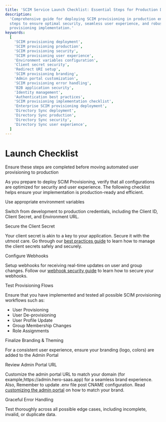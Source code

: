 ```yaml
---
title: 'SCIM Service Launch Checklist: Essential Steps for Production Deployment'
description:
  'Comprehensive guide for deploying SCIM provisioning in production environments. Learn crucial
  steps to ensure optimal security, seamless user experience, and robust configuration for your SCIM
  provisioning implementation.'
keywords:
  [
    'SCIM provisioning deployment',
    'SCIM provisioning production',
    'SCIM provisioning security',
    'SCIM provisioning user experience',
    'Environment variables configuration',
    'Client secret security',
    'Redirect URI setup',
    'SCIM provisioning branding',
    'Admin portal customization',
    'SCIM provisioning error handling',
    'B2B application security',
    'Identity management',
    'Authentication best practices',
    'SCIM provisioning implementation checklist',
    'Enterprise SCIM provisioning deployment',
    'Directory Sync deployment',
    'Directory Sync production',
    'Directory Sync security',
    'Directory Sync user experience',
  ]
---
```


# Launch Checklist

<Subtitle>
  Ensure these steps are completed before moving automated user provisioning to production
</Subtitle>

As you prepare to deploy SCIM Provisioning, verify that all configurations are optimized for
security and user experience. The following checklist helps ensure your implementation is
production-ready and efficient.

<LabeledCheckbox id="1"> Use appropriate environment variables </LabeledCheckbox>

Switch from development to production credentials, including the Client ID, Client Secret, and
Environment URL.

<LabeledCheckbox id="2"> Secure the Client Secret </LabeledCheckbox>

Your client secret is akin to a key to your application. Secure it with the utmost care. Go through
our [best practices guide](/sso/guides/key-concepts/manage-client-secrets) to learn how to manage
the client secrets safely and securely.

<LabeledCheckbox id="3"> Configure Webhooks </LabeledCheckbox>

Setup webhooks for receiving real-time updates on user and group changes. Follow our
[webhook security guide](/scim/webhooks) to learn how to secure your webhooks.

<LabeledCheckbox id="4"> Test Provisioning Flows </LabeledCheckbox>

Ensure that you have implemented and tested all possible SCIM provisioning workflows such as:

- User Provisioning
- User De-provisioning
- User Profile Update
- Group Membership Changes
- Role Assignments

<LabeledCheckbox id="5"> Finalize Branding & Theming </LabeledCheckbox>

For a consistent user experience, ensure your branding (logo, colors) are added to the Admin Portal

<LabeledCheckbox id="6"> Review Admin Portal URL </LabeledCheckbox>

Customize the admin portal URL to match your domain (for
example,<SimpleCode>https:<span></span>//admin.hero-saas.app</SimpleCode>) for a seamless brand
experience. Also, Remember to update <SimpleCode>.env</SimpleCode> file post CNAME configuration.
Read [customizing the admin portal](/scim/domain-and-theme-customization) on how to match your
brand.

<LabeledCheckbox id="7"> Graceful Error Handling </LabeledCheckbox>

Test thoroughly across all possible edge cases, including incomplete, invalid, or duplicate data.
